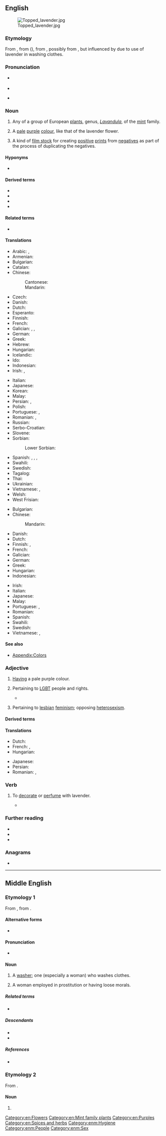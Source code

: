 ==English==
[[File:Topped lavender.jpg|thumb]]

===Etymology===
From {{inh|en|enm|lavendre}}, from {{der|en|xno|lavendre|}} ({{cog|fr|lavande}}), from {{der|en|ML.|lavendula}}, possibly from {{der|en|la|lividus||bluish}}, but influenced by {{m|la|lavō|t=wash}} due to use of lavender in washing clothes.

===Pronunciation===
* {{a|UK}} {{IPA|en|/ˈlæv.ən.də/}}
* {{audio|en|LL-Q1860 (eng)-Vealhurl-lavender.wav|Audio (RP)}}
* {{a|GA}} {{IPA|en|/ˈlæv.ən.dɚ/}}

===Noun===
{{en-noun|~}}

# Any of a group of European [[plant]]s, genus, ''[[Lavandula]]'', of the [[mint]] family.
# {{lb|en|color}} A [[pale]] [[purple]] [[color|colour]], like that of the lavender flower.
#: {{color panel|B57EDC}}
#: {{color panel|web lavender|E6E6FA}}
# {{lb|en|film|historical|uncountable}} A kind of [[film stock]] for creating [[positive]] [[print]]s from [[negative]]s as part of the process of duplicating the negatives.

====Hyponyms====
* {{sense|plant}} {{l|en|common lavender}}

====Derived terms====
* {{l|en|lavender water}}
* {{l|en|lay in lavender}}
* {{l|en|sea lavender}}
* {{l|en|spike lavender}}

====Related terms====
* {{l|en|launder}}

====Translations====
{{trans-top|plant}}
* Arabic: {{t+|ar|خُزَامَى|f}}, {{t|ar|ضِرْم|m}}
* Armenian: {{t+|hy|նարդոս|sc=Armn}}
* Bulgarian: {{t|bg|лаванду́ла|f}}
* Catalan: {{t+|ca|espígol|m}}
* Chinese:
*: Cantonese: {{t|yue|薰衣草|tr=fan1 ji1 cou2|sc=Hani}}
*: Mandarin: {{t+|cmn|薰衣草|tr=xūnyīcǎo|sc=Hani}}
* Czech: {{t+|cs|levandule|f}}
* Danish: {{t|da|lavendel|c}}
* Dutch: {{t+|nl|lavendel}}
* Esperanto: {{t|eo|lavendo}}
* Finnish: {{t+|fi|laventeli}}
* French: {{t+|fr|lavande|f}}
* Galician: {{t|gl|arzaña|f}}, {{t|gl|arzán|m}}, {{t+|gl|lavanda|f}}
* German: {{t+|de|Lavendel|m}}
* Greek: {{t+|el|λεβάντα|f}}
* Hebrew: {{t+|he|אזוביון|m|tr=azovyón}}
* Hungarian: {{t+|hu|levendula}}
* Icelandic: {{t+|is|lofnarblóm|n}}
* Ido: {{t+|io|lavendo}}
* Indonesian: {{t+|id|lavender}}
* Irish: {{t|ga|labhandar|m}}, {{t|ga|lus liath|m}}
{{trans-mid}}
* Italian: {{t+|it|lavanda|f}}
* Japanese: {{t+|ja|ラベンダー|tr=rabendā|sc=Jpan}}
* Korean: {{t+|ko|라벤더}}
* Malay: {{t|ms|lavender}}
* Persian: {{t|fa|استوخدوس|tr=ostoxodus|sc=fa-Arab}}, {{t|fa|لاواند|tr=lâvând|sc=fa-Arab}}
* Polish: {{t+|pl|lawenda|f}}
* Portuguese: {{t+|pt|lavanda|f}}, {{t+|pt|alfazema|f}}
* Romanian: {{t+|ro|levănțică|f}}, {{t+|ro|lavandă|f}}
* Russian: {{t+|ru|лава́нда|f}}
* Serbo-Croatian: {{t+|sh|lavanda|f}}
* Slovene: {{t+|sl|sivka|f}}
* Sorbian:
*: Lower Sorbian: {{t|dsb|lawendel|m}}
* Spanish: {{t+|es|lavanda}}, {{t+|es|espliego}}, {{t+|es|cantueso}}, {{t|es|alhucema}}
* Swahili: {{t|sw|mrujuani}}
* Swedish: {{t+|sv|lavendel}}
* Tagalog: {{t|tl|alusema}}
* Thai: {{t|th|ลาเวนเดอร์}}
* Ukrainian: {{t+|uk|лава́нда|f}}
* Vietnamese: {{t|vi|cây oải hương}}, {{t|vi|hoa oải hương}}
* Welsh: {{t|cy|lafant|m}}
* West Frisian: {{t|fy|lavindel}}
{{trans-bottom}}

{{trans-top|colour}}
* Bulgarian: {{t|bg|лавандула|f}}
* Chinese:
*: Mandarin: {{t-check|cmn|薰衣草色|tr=xūnyīcǎosè|sc=Hani}}
* Danish: {{t|da|lavendel|c}}
* Dutch: {{t-check|nl|[[zacht]] [[lila]]}} <!-- was "zacht [[lila]]"; remove links if idiomatic -->
* Finnish: {{t+|fi|laventeli}}, {{t|fi|laventelinsininen}}
* French: {{t|fr|bleu lavande|m}}
* Galician: {{t|gl|arzaña|f}}
* German: {{t+|de|Lavendel|m}}
* Greek: {{t+|el|λεβάντα|f}}
* Hungarian: {{t+|hu|levendulaszín}}
* Indonesian: {{t+|id|lavender}}
{{trans-mid}}
* Irish: {{t|ga|lus liath|m}}
* Italian: {{t+|it|lavanda|f}}
* Japanese: {{t|ja|藤色|tr=ふじいろ, fujiiro|sc=Jpan}}
* Malay: {{t|ms|gandaria}}
* Portuguese: {{t|pt|cor de lavanda|f}}, {{t+|pt|lilás}}
* Romanian: {{t+|ro|violaceu|n}}
* Spanish: {{t+|es|lavanda}}
* Swahili: {{t|sw|urujuani}}
* Swedish: {{t+|sv|lavendelblå}}
* Vietnamese: {{t|vi|màu oải hương}}, {{t|vi|màu hoa oải hương}}
{{trans-bottom}}

====See also====
* [[Appendix:Colors]]

===Adjective===
{{en-adj}}

# {{lb|en|color}} [[have|Having]] a pale purple colour.
# {{lb|en|politics}} Pertaining to [[LGBT]] people and rights.
#* {{RQ:Pynchon Crying Lot|page=81|chapter=5|passage=“Now in here,” their guide, sweating dark tentacles into his tab collar, briefed them, “you are going to see the members of the third sex, the '''lavender''' crowd this city by the Bay is so justly famous for.}}
# {{lb|en|politics}} Pertaining to [[lesbian]] [[feminism]]; opposing [[heterosexism]]. {{rfex|en}}

====Derived terms====
{{der3|en|
|lavender scare
|lavender lad
}}

====Translations====
{{trans-top|colour}}
* Dutch: {{t+|nl|lila|alt=zacht lila}}
* French: {{t+|fr|lavande|m|f}}, {{t|fr|bleu lavande}}
* Hungarian: {{t|hu|levendulaszínű}}
{{trans-mid}}
* Japanese: {{t|ja|藤色|alt=藤色の|tr=ふじいろの, fujiiro no}}
* Persian: {{t|fa|بنفش روشن|tr=banafsh-e roshan}}
* Romanian: {{t+|ro|liliachiu}}, {{t+|ro|violaceu}}
{{trans-bottom}}

===Verb===
{{en-verb}}

# {{lb|en|transitive}} To [[decorate]] or [[perfume]] with lavender.
#* {{quote-book|en|year=1986|author=Katherine Gibson Fougera|title=With Custer's Cavalry|page=47|passage=Short shafts of dying sunlight mingled with the deepening grey, '''lavendering''' the horizon, and all nature seemed to hush as though waiting to welcome the night.}}

===Further reading===
* {{pedia}}
* {{specieslite|Lavandula}}
* {{commonslite|Lavandula}}

===Anagrams===
* {{anagrams|en|a=adeelnrv|Vreeland}}

[[Category:en:Flowers]]
[[Category:en:Mint family plants]]
[[Category:en:Purples]]
[[Category:en:Spices and herbs]]

----

==Middle English==

===Etymology 1===
From {{bor|enm|fro|lavandiere}}, from {{der|enm|ML.|lavandārius}}.

====Alternative forms====
* {{alter|enm|lavendere|lavendre|lavendeer|lawender|lawnder|lawndere|launder}}

====Pronunciation====
* {{IPA|enm|/lavənˈdeːr/|/ˈlavəndər/|/lau̯nˈdeːr/|/ˈlau̯ndər/}}

====Noun====
{{enm-noun|lavenderes}}

# A [[washer]]; one (especially a woman) who washes clothes.
# {{lb|enm|euphemistic}} A woman employed in prostitution or having loose morals.

=====Related terms=====
* {{l|enm|lavendrye}}

=====Descendants=====
* {{desc|en|launder}}
* {{desc|sco|launer}}

=====References=====
* {{R:MED Online|entry=lavender(e |pos=n.(1)|id=MED24885|accessdate=2018-12-24}}

===Etymology 2===
From {{bor|enm|fro|lavendre}}.

====Noun====
{{head|enm|noun}}

# {{alt form|enm|lavendre}}

[[Category:enm:Hygiene]]
[[Category:enm:People]]
[[Category:enm:Sex]]